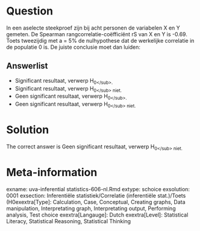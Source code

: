 Question
========

In een aselecte steekproef zijn bij acht personen de variabelen X en Y gemeten. De Spearman rangcorrelatie-coëfficiënt rS van X en Y is -0.69. Toets tweezijdig met a = 5% de nulhypothese dat de werkelijke correlatie in de populatie 0 is. De juiste conclusie moet dan luiden: 

Answerlist
----------
* Significant resultaat, verwerp H<sub>0<\/sub>.
* Significant resultaat, verwerp H<sub>0<\/sub> niet.
* Geen significant resultaat, verwerp H<sub>0<\/sub>.
* Geen significant resultaat, verwerp H<sub>0<\/sub> niet.

Solution
========

The correct answer is  Geen significant resultaat, verwerp H<sub>0<\/sub> niet. 

Meta-information
================
exname: uva-inferential statistics-606-nl.Rmd 
extype: schoice 
exsolution: 0001 
exsection: Inferentiële statistiek/Correlatie (inferentiële stat.)/Toets (H0exextra[Type]: Calculation, Case, Conceptual, Creating graphs, Data manipulation, Interpretating graph, Interpretating output, Performing analysis, Test choice 
exextra[Langauge]: Dutch 
exextra[Level]: Statistical Literacy, Statistical Reasoning, Statistical Thinking 
